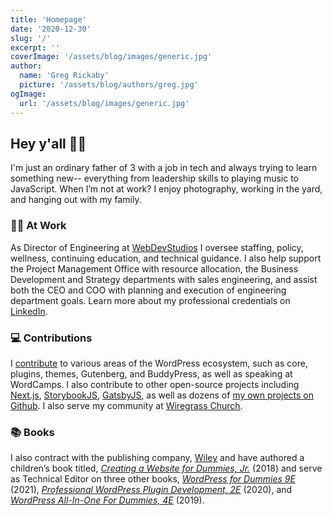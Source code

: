 ```yaml
---
title: 'Homepage'
date: '2020-12-30'
slug: '/'
excerpt: ''
coverImage: '/assets/blog/images/generic.jpg'
author:
  name: 'Greg Rickaby'
  picture: '/assets/blog/authors/greg.jpg'
ogImage:
  url: '/assets/blog/images/generic.jpg'
---
```


## Hey y'all 👋🏻

I'm just an ordinary father of 3 with a job in tech and always trying to learn something new-- everything from leadership skills to playing music to JavaScript. When I’m not at work? I enjoy photography, working in the yard, and hanging out with my family.

### 👨‍💻 At Work

As Director of Engineering at [WebDevStudios](https://webdevstudios.com/) I oversee staffing, policy, wellness, continuing education, and technical guidance. I also help support the Project Management Office with resource allocation, the Business Development and Strategy departments with sales engineering, and assist both the CEO and COO with planning and execution of engineering department goals. Learn more about my professional credentials on [LinkedIn](https://www.linkedin.com/in/gregrickaby/).

### 💻 Contributions

I [contribute](https://profiles.wordpress.org/gregrickaby/) to various areas of the WordPress ecosystem, such as core, plugins, themes, Gutenberg, and BuddyPress, as well as speaking at WordCamps. I also contribute to other open-source projects including [Next.js](https://nextjs.org), [StorybookJS](https://github.com/storybookjs/storybook), [GatsbyJS](https://gatsbyjs.org), as well as dozens of [my own projects on Github](https://github.com/gregrickaby?tab=repositories). I also serve my community at [Wiregrass Church](https://wiregrasschurch.org).

### 📚 Books

I also contract with the publishing company, [Wiley](https://www.wiley.com/en-us/) and have authored a children’s book titled, [_Creating a Website for Dummies, Jr._](http://gregslink.co/create-a-website-am) (2018) and serve as Technical Editor on three other books, _[WordPress for Dummies 9E](https://smile.amazon.com/gp/product/1119696976/ref=pe_41006280_506051420_pe_re_csr_ea_lm)_ (2021), _[Professional WordPress Plugin Development, 2E](https://amzn.to/2BgCg7i)_ (2020), and _[WordPress All-In-One For Dummies, 4E](https://amzn.to/37MMDLp)_ (2019).
